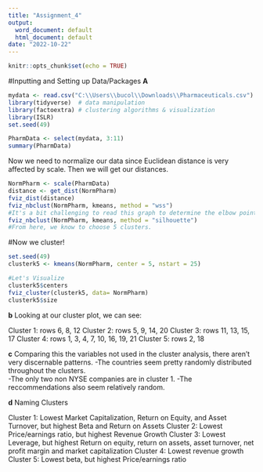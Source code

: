 ---
title: "Assignment_4"
output:
  word_document: default
  html_document: default
date: "2022-10-22"
---

```{r setup, include=FALSE}
knitr::opts_chunk$set(echo = TRUE)
```

#Inputting and Setting up Data/Packages
**A**
```{r}
mydata <- read.csv("C:\\Users\\bucol\\Downloads\\Pharmaceuticals.csv")
library(tidyverse)  # data manipulation
library(factoextra) # clustering algorithms & visualization
library(ISLR)
set.seed(49)

PharmData <- select(mydata, 3:11)
summary(PharmData)

```
Now we need to normalize our data since Euclidean distance is very affected by scale. Then we will get our distances. 

```{r}
NormPharm <- scale(PharmData)
distance <- get_dist(NormPharm)
fviz_dist(distance)
fviz_nbclust(NormPharm, kmeans, method = "wss") 
#It's a bit challenging to read this graph to determine the elbow point, so we'll also check witht the silhouette method
fviz_nbclust(NormPharm, kmeans, method = "silhouette")
#From here, we know to choose 5 clusters. 

```
#Now we cluster!
```{r}
set.seed(49)
clusterk5 <- kmeans(NormPharm, center = 5, nstart = 25)

#Let's Visualize
clusterk5$centers
fviz_cluster(clusterk5, data= NormPharm)
clusterk5$size
```
**b**
Looking at our cluster plot, we can see:

Cluster 1: rows 6, 8, 12
Cluster 2: rows 5, 9, 14, 20
Cluster 3: rows 11, 13, 15, 17
Cluster 4: rows 1, 3, 4, 7, 10, 16, 19, 21
Cluster 5: rows 2, 18

**c**
Comparing this the variables not used in the cluster analysis, there aren't very discernable patterns. 
-The countries seem pretty randomly distributed throughout the clusters.  
-The only two non NYSE companies are in cluster 1.
-The reccommendations also seem relatively random. 

**d**
Naming Clusters

Cluster 1: Lowest Market Capitalization, Return on Equity, and Asset Turnover, but highest Beta and Return on Assets
Cluster 2: Lowest Price/earnings ratio, but highest Revenue Growth
Cluster 3: Lowest Leverage, but highest Return on equity, return on assets, asset turnover, net profit margin and market capitalization
Cluster 4: Lowest revenue growth
Cluster 5: Lowest beta, but highest Price/earnings ratio 





